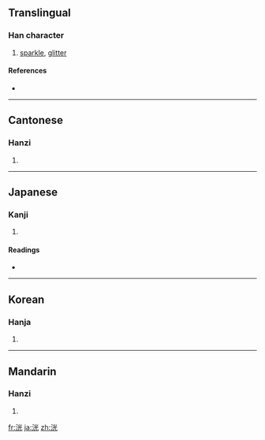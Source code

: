 ==Translingual==

===Han character===
{{Han char|rn=85|rad=水|as=06|sn=9|four=3911<sub>1</sub>|canj=水火一山 (EFMU)}}

# [[sparkle]], [[glitter]]

====References====
* {{Han ref|kx=0622.150|dkj=17419|dj=1018.130|hdz=31606.050|uh=6D38|ud=27960|bh=ACA9|bd=44201}}

----

==Cantonese==

===Hanzi===
{{yue-hanzi|jyut=|y=gwong1}}

# {{defn|Cantonese}}

----

==Japanese==

===Kanji===
{{ja-kanji|grade=|rs=水06}}

# {{defn|Japanese}}

====Readings====
* {{ja-readings|on=[[こう]] (kō)|kun=[[ほのか]] (honoka)}}

----

==Korean==

===Hanja===
{{ko-hanja|hangeul=광|eumhun=|rv=gwang|mr=kwang|y=kwang}}

# {{defn|Korean}}

----

==Mandarin==

===Hanzi===
{{cmn-hanzi|pin=[[guāng]] ([[guang1]])|wg=kuang<sup>1</sup>}}

# {{defn|Mandarin}}

[[fr:洸]]
[[ja:洸]]
[[zh:洸]]